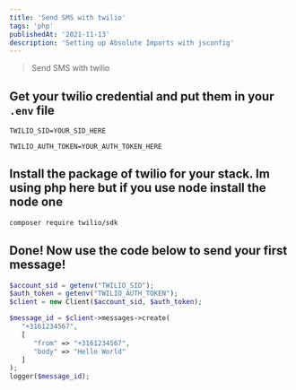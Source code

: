```yaml
---
title: 'Send SMS with twilio'
tags: 'php'
publishedAt: '2021-11-13'
description: 'Setting up Absolute Imports with jsconfig'
---
```


> Send SMS with twilio

## Get your twilio credential and put them in your `.env` file

`TWILIO_SID=YOUR_SID_HERE`

`TWILIO_AUTH_TOKEN=YOUR_AUTH_TOKEN_HERE`

## Install the package of twilio for your stack. Im using php here but if you use node install the node one

```bash
composer require twilio/sdk
```

## Done! Now use the code below to send your first message!

```php
$account_sid = getenv("TWILIO_SID");
$auth_token = getenv("TWILIO_AUTH_TOKEN");
$client = new Client($account_sid, $auth_token);

$message_id = $client->messages->create(
   "+3161234567",
   [
      "from" => "+3161234567",
      "body" => "Hello World"
   ]
);
logger($message_id);
```

